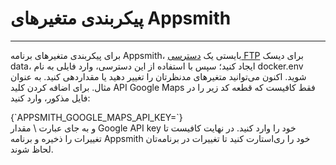 

<Layout>
<Head>
<title>مستندات پیکربندی متغیرهای appsmith - لیارا</title>
<meta property="og:title" content="مستندات خدمات رایانش ابری لیارا" />
<meta property="og:description" content="مستندات مربوط به پیکربندی متغیرهای محیطی در برنامه Appsmith در لیارا"  />
</Head>

# پیکربندی متغیرهای Appsmith
<hr className="mb-2" />

برای پیکربندی متغیرهای برنامه Appsmith، بایستی یک <a href="/paas/disks/ftp-access" className="text-[#2196f3] ">دسترسی FTP</a> برای دیسک <Important>data</Important>، ایجاد کنید؛ سپس با استفاده از 
این دسترسی، وارد فایلی به نام <Important>docker.env</Important> شوید. اکنون می‌توانید متغیرهای مدنظرتان را تغییر دهید یا مقداردهی کنید. به عنوان مثال. برای اضافه کردن کلید <Important>API Google Maps</Important> فقط کافیست که قطعه کد زیر را در فایل مذکور، وارد کنید:
<div className="h-4" />
<div dir='ltr'>
    <Highlight className="json">
      {`APPSMITH_GOOGLE_MAPS_API_KEY=<your-api-key>`}
    </Highlight>
</div>
<div className="h-2" />
و به جای عبارت <Important>\<your-api-key\></Important> مقدار Google API key خود را وارد کنید. در نهایت کافیست تا تغییرات را ذخیره و برنامه Appsmith خود را ری‌استارت کنید تا تغییرات در برنامه‌تان لحاظ شوند.


</Layout>